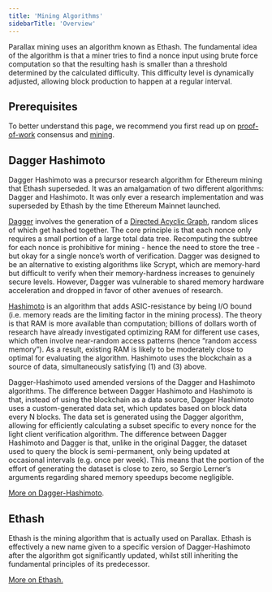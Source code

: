 ```yaml
---
title: 'Mining Algorithms'
sidebarTitle: 'Overview'
---
```


Parallax mining uses an algorithm known as Ethash. The fundamental idea of the algorithm is that a miner tries to find a nonce input using brute force computation so that the resulting hash is smaller than a threshold determined by the calculated difficulty. This difficulty level is dynamically adjusted, allowing block production to happen at a regular interval.

## Prerequisites

To better understand this page, we recommend you first read up on [proof-of-work](../proof-of-work) consensus and [mining](../mining).

## Dagger Hashimoto

Dagger Hashimoto was a precursor research algorithm for Ethereum mining that Ethash superseded. It was an amalgamation of two different algorithms: Dagger and Hashimoto. It was only ever a research implementation and was superseded by Ethash by the time Ethereum Mainnet launched.

[Dagger](http://www.hashcash.org/papers/dagger.html) involves the generation of a [Directed Acyclic Graph](https://en.wikipedia.org/wiki/Directed_acyclic_graph), random slices of which get hashed together. The core principle is that each nonce only requires a small portion of a large total data tree. Recomputing the subtree for each nonce is prohibitive for mining - hence the need to store the tree - but okay for a single nonce’s worth of verification. Dagger was designed to be an alternative to existing algorithms like Scrypt, which are memory-hard but difficult to verify when their memory-hardness increases to genuinely secure levels. However, Dagger was vulnerable to shared memory hardware acceleration and dropped in favor of other avenues of research.

[Hashimoto](http://diyhpl.us/~bryan/papers2/bitcoin/meh/hashimoto.pdf) is an algorithm that adds ASIC-resistance by being I/O bound (i.e. memory reads are the limiting factor in the mining process). The theory is that RAM is more available than computation; billions of dollars worth of research have already investigated optimizing RAM for different use cases, which often involve near-random access patterns (hence “random access memory”). As a result, existing RAM is likely to be moderately close to optimal for evaluating the algorithm. Hashimoto uses the blockchain as a source of data, simultaneously satisfying (1) and (3) above.

Dagger-Hashimoto used amended versions of the Dagger and Hashimoto algorithms. The difference between Dagger Hashimoto and Hashimoto is that, instead of using the blockchain as a data source, Dagger Hashimoto uses a custom-generated data set, which updates based on block data every N blocks. The data set is generated using the Dagger algorithm, allowing for efficiently calculating a subset specific to every nonce for the light client verification algorithm. The difference between Dagger Hashimoto and Dagger is that, unlike in the original Dagger, the dataset used to query the block is semi-permanent, only being updated at occasional intervals (e.g. once per week). This means that the portion of the effort of generating the dataset is close to zero, so Sergio Lerner’s arguments regarding shared memory speedups become negligible.

[More on Dagger-Hashimoto](./dagger-hashimoto).

## Ethash

Ethash is the mining algorithm that is actually used on Parallax. Ethash is effectively a new name given to a specific version of Dagger-Hashimoto after the algorithm got significantly updated, whilst still inheriting the fundamental principles of its predecessor.

[More on Ethash.](./ethash)
